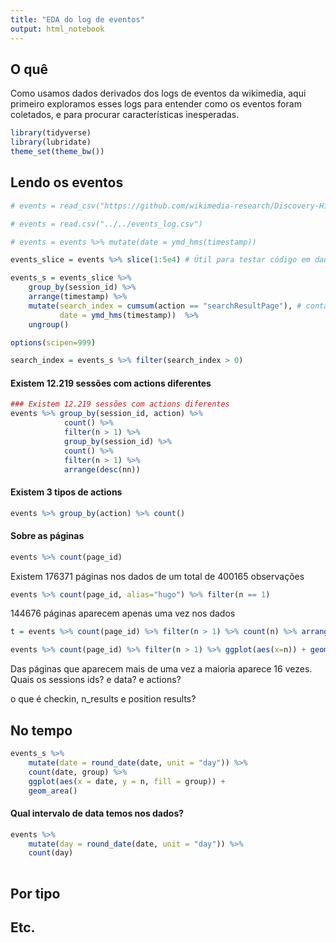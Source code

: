 ```yaml
---
title: "EDA do log de eventos"
output: html_notebook
---
```


## O quê

Como usamos dados derivados dos logs de eventos da wikimedia, aqui primeiro exploramos esses logs para entender como os eventos foram coletados, e para procurar características inesperadas. 

```r
library(tidyverse)
library(lubridate)
theme_set(theme_bw())
```

## Lendo os eventos

```r
# events = read_csv("https://github.com/wikimedia-research/Discovery-Hiring-Analyst-2016/raw/master/events_log.csv.gz")

# events = read.csv("../../events_log.csv")

# events = events %>% mutate(date = ymd_hms(timestamp))

events_slice = events %>% slice(1:5e4) # Útil para testar código em dados pequenos. Comente na hora de processá-los para valer.

events_s = events_slice %>% 
    group_by(session_id) %>%
    arrange(timestamp) %>% 
    mutate(search_index = cumsum(action == "searchResultPage"), # contador de buscas na sessão.        
           date = ymd_hms(timestamp))  %>%
    ungroup()

options(scipen=999)

search_index = events_s %>% filter(search_index > 0)
```
#### Existem 12.219 sessões com actions diferentes

```r
### Existem 12.219 sessões com actions diferentes
events %>% group_by(session_id, action) %>% 
            count() %>% 
            filter(n > 1) %>%
            group_by(session_id) %>% 
            count() %>%
            filter(n > 1) %>%
            arrange(desc(nn))
```

#### Existem 3 tipos de actions

```r
events %>% group_by(action) %>% count()

```

#### Sobre as páginas

```r

events %>% count(page_id) 
```

Existem 176371 páginas nos dados de um total de 400165 observações

```r

events %>% count(page_id, alias="hugo") %>% filter(n == 1) 
```

144676 páginas aparecem apenas uma vez nos dados

```r
t = events %>% count(page_id) %>% filter(n > 1) %>% count(n) %>% arrange(n)

```

```r

events %>% count(page_id) %>% filter(n > 1) %>% ggplot(aes(x=n)) + geom_histogram()

```
Das páginas que aparecem mais de uma vez a maioria aparece 16 vezes. Quais os sessions ids? e data? e actions?

o que é checkin, n_results e position results?

## No tempo

```r
events_s %>% 
    mutate(date = round_date(date, unit = "day")) %>% 
    count(date, group) %>% 
    ggplot(aes(x = date, y = n, fill = group)) + 
    geom_area()
```

#### Qual intervalo de data temos nos dados?
```r

events %>% 
    mutate(day = round_date(date, unit = "day")) %>% 
    count(day)
    
```

## Por tipo

## Etc.
